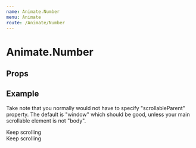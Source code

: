 ```yaml
---
name: Animate.Number
menu: Animate
route: /Animate/Number
---
```



# Animate.Number

## Props
<PropsTable of={Animate.Number} />

## Example
Take note that you normally would not have to specify "scrollableParent"
property. The default is "window" which should be good, unless your main
scrollable element is not "body".
<Playground wrapper={Wrapper}>
  <div style={{ height: '100vh', width: '100%', textAlign: 'center', fontWeight: 'bold' }}>Keep scrolling</div>
  <div style={{ height: '100vh', width: '100%', textAlign: 'center', fontWeight: 'bold' }}>Keep scrolling</div>
  <H1>
    <Animate.Number
      scrollableParentSelector=".css-d9u7f0-Wrapper"
      end={100}
      suffix="%"
    />
  </H1>
</Playground>
